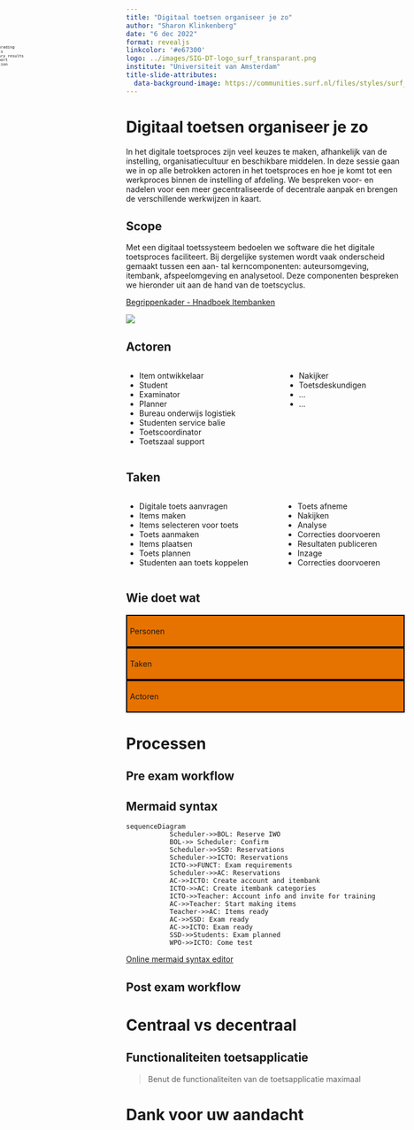 ```yaml
---
title: "Digitaal toetsen organiseer je zo"
author: "Sharon Klinkenberg"
date: "6 dec 2022"
format: revealjs
linkcolor: '#e67300'
logo: ../images/SIG-DT-logo_surf_transparant.png
institute: "Universiteit van Amsterdam"
title-slide-attributes:
  data-background-image: https://communities.surf.nl/files/styles/surf_content_wide/public/2020-02/Digitale-toetszaal-UU.jpg?h=98a9ecf7&itok=Zgd6Gslv
---
```


# Digitaal toetsen organiseer je zo {data-background="#e67300"}

In het digitale toetsproces zijn veel keuzes te maken, afhankelijk van de instelling, organisatiecultuur en beschikbare middelen. In deze sessie gaan we in op alle betrokken actoren in het toetsproces en hoe je komt tot een werkproces binnen de instelling of afdeling. We bespreken voor- en nadelen voor een meer gecentraliseerde of decentrale aanpak en brengen de verschillende werkwijzen in kaart.

## Scope

Met een digitaal toetssysteem bedoelen we software die het digitale toetsproces faciliteert. Bij dergelijke systemen wordt vaak onderscheid gemaakt tussen een aan- tal kerncomponenten: auteursomgeving, itembank, afspeelomgeving en analysetool. Deze componenten bespreken we hieronder uit aan de hand van de toetscyclus.

[Begrippenkader - Hnadboek Itembanken](https://werkgroep-toetsen-op-afstand.github.io/Handboek-Itembanken/bijlagen.html#digitaal-toetssysteem)

![](https://werkgroep-toetsen-op-afstand.github.io/Handboek-Itembanken/images/ToetsCyclus.svg){fig-align="right"}

## Actoren

::: {.fragment .columns}

::: {.column}

* Item ontwikkelaar
* Student
* Examinator
* Planner
* Bureau onderwijs logistiek
* Studenten service balie
* Toetscoordinator
* Toetszaal support

:::

::: {.column}

* Nakijker
* Toetsdeskundigen
* ...
* ...

:::

:::

## Taken

::: {.fragment .columns}

::: {.column}

* Digitale toets aanvragen
* Items maken
* Items selecteren voor toets
* Toets aanmaken
* Items plaatsen
* Toets plannen
* Studenten aan toets koppelen

:::

::: {.column}

* Toets afneme
* Nakijken
* Analyse
* Correcties doorvoeren
* Resultaten publiceren
* Inzage
* Correcties doorvoeren

:::

:::


## Wie doet wat

::: {.absolute top=200 left=45% style="border: 2px solid black; padding:5px; background-color: #e67300;"}
Personen
:::

::: {.absolute top=500 left=25% style="border: 2px solid black; padding:5px; background-color: #e67300;"}
Taken
:::

::: {.absolute top=500 left=65% style="border: 2px solid black; padding:5px; background-color: #e67300;"}
Actoren
:::

# Processen

## Pre exam workflow

<small style="transform: scale(0.5); position: absolute; top: -100px; left: -400px;">

```mermaid
sequenceDiagram
           Scheduler->>BOL: Reserve IWO
           BOL->> Scheduler: Confirm
           Scheduler->>SSD: Reservations
           Scheduler->>ICTO: Reservations
           ICTO->>FUNCT: Exam requirements
           Scheduler->>AC: Reservations
           AC->>ICTO: Create account and itembank
           ICTO->>AC: Create itembank categories
           ICTO->>Teacher: Account info and invite for training
           AC->>Teacher: Start making items
           Teacher->>AC: Items ready
           AC->>SSD: Exam ready
           AC->>ICTO: Exam ready
           SSD->>Students: Exam planned
           WPO->>ICTO: Come test
```

</small>

## Mermaid syntax {.smaller}

```{}
sequenceDiagram
           Scheduler->>BOL: Reserve IWO
           BOL->> Scheduler: Confirm
           Scheduler->>SSD: Reservations
           Scheduler->>ICTO: Reservations
           ICTO->>FUNCT: Exam requirements
           Scheduler->>AC: Reservations
           AC->>ICTO: Create account and itembank
           ICTO->>AC: Create itembank categories
           ICTO->>Teacher: Account info and invite for training
           AC->>Teacher: Start making items
           Teacher->>AC: Items ready
           AC->>SSD: Exam ready
           AC->>ICTO: Exam ready
           SSD->>Students: Exam planned
           WPO->>ICTO: Come test
```

[Online mermaid syntax editor](https://www.google.com/url?sa=t&rct=j&q=&esrc=s&source=web&cd=&cad=rja&uact=8&ved=2ahUKEwj3s6rAwdj7AhXryAIHHcglCqEQFnoECA4QAQ&url=https%3A%2F%2Fmermaid.live%2F&usg=AOvVaw1iQiG3Q0HJ3WQlXgL4n0NJ)

## Post exam workflow

<small style="transform: scale(0.7); position: absolute; top: 100px; left: -200px;">

```mermaid
sequenceDiagram
           ICTO->>Corrector: Start grading
           ICTO->>SSD: MC raw results
           SSD->>Students: Prelimenary results           
           SSD->>AC: MC Analysis report
           AC->>Teacher: Recommendation
           Teacher->>AC: Confirm
           AC->>SSD: Regrade
           Corrector->>SSD: Ready
           SSD->>SiS: Final results
```

</small>

# Centraal vs decentraal

## Functionaliteiten toetsapplicatie

> Benut de functionaliteiten van de toetsapplicatie maximaal

# Dank voor uw aandacht {data-background="#e67300"}
